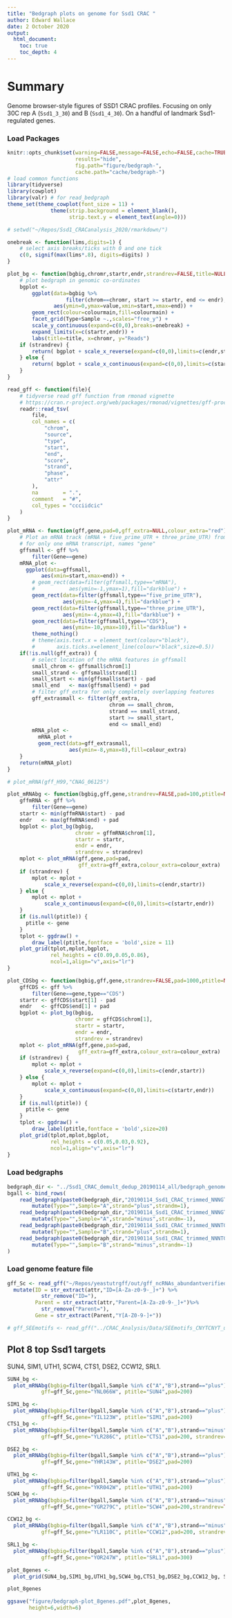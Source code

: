 ```yaml
---
title: "Bedgraph plots on genome for Ssd1 CRAC "
author: Edward Wallace
date: 2 October 2020
output:
  html_document:
    toc: true
    toc_depth: 4
---
```


# Summary

Genome browser-style figures of SSD1 CRAC profiles. Focusing on only 30C rep A (`Ssd1_3_30`) and B (`Ssd1_4_30`). On a handful of landmark Ssd1-regulated genes.

### Load Packages

```r
knitr::opts_chunk$set(warning=FALSE,message=FALSE,echo=FALSE,cache=TRUE,
                      results="hide",
                      fig.path="figure/bedgraph-",
                      cache.path="cache/bedgraph-")
# load common functions
library(tidyverse)
library(cowplot)
library(valr) # for read_bedgraph
theme_set(theme_cowplot(font_size = 11) + 
              theme(strip.background = element_blank(),
                    strip.text.y = element_text(angle=0)))

# setwd("~/Repos/Ssd1_CRACanalysis_2020/rmarkdown/")
```

```r

onebreak <- function(lims,digits=1) {
    # select axis breaks/ticks with 0 and one tick
    c(0, signif(max(lims*.8), digits=digits) ) 
}

plot_bg <- function(bgbig,chromr,startr,endr,strandrev=FALSE,title=NULL,colourmain="blue") {
    # plot bedgraph in genomic co-ordinates
    bgplot <- 
        ggplot(data=bgbig %>%
                   filter(chrom==chromr, start >= startr, end <= endr),
               aes(ymin=0,ymax=value,xmin=start,xmax=end)) +
        geom_rect(colour=colourmain,fill=colourmain) +
        facet_grid(Type+Sample ~.,scales="free_y") +
        scale_y_continuous(expand=c(0,0),breaks=onebreak) +
        expand_limits(x=c(startr,endr)) + 
        labs(title=title, x=chromr, y="Reads")
    if (strandrev) {
        return( bgplot + scale_x_reverse(expand=c(0,0),limits=c(endr,startr)) )
    } else {
        return( bgplot + scale_x_continuous(expand=c(0,0),limits=c(startr,endr)) )
    }
}

read_gff <- function(file){
    # tidyverse read gff function from rmonad vignette
    # https://cran.r-project.org/web/packages/rmonad/vignettes/gff-processing.html
    readr::read_tsv(
        file,
        col_names = c(
            "chrom",
            "source",
            "type",
            "start",
            "end",
            "score",
            "strand",
            "phase",
            "attr"
        ),
        na        = ".",
        comment   = "#",
        col_types = "ccciidcic"
    )
}

plot_mRNA <- function(gff,gene,pad=0,gff_extra=NULL,colour_extra="red") {
    # Plot an mRNA track (mRNA + five_prime_UTR + three_prime_UTR) from gff
    # for only one mRNA transcript, names "gene"
    gffsmall <- gff %>%
        filter(Gene==gene)
    mRNA_plot <- 
      ggplot(data=gffsmall,
           aes(xmin=start,xmax=end)) +
        # geom_rect(data=filter(gffsmall,type=="mRNA"),
        #           aes(ymin=-1,ymax=1),fill="darkblue") +
        geom_rect(data=filter(gffsmall,type=="five_prime_UTR"),
                  aes(ymin=-4,ymax=4),fill="darkblue") +
        geom_rect(data=filter(gffsmall,type=="three_prime_UTR"),
                  aes(ymin=-4,ymax=4),fill="darkblue") +
        geom_rect(data=filter(gffsmall,type=="CDS"),
                  aes(ymin=-10,ymax=10),fill="darkblue") +
        theme_nothing()
        # theme(axis.text.x = element_text(colour="black"),
        #       axis.ticks.x=element_line(colour="black",size=0.5))
    if(!is.null(gff_extra)) {
        # select location of the mRNA features in gffsmall
        small_chrom <- gffsmall$chrom[1]
        small_strand <- gffsmall$strand[1]
        small_start <- min(gffsmall$start) - pad
        small_end   <- max(gffsmall$end) + pad
        # filter gff_extra for only completely overlapping features
        gff_extrasmall <- filter(gff_extra,
                                 chrom == small_chrom,
                                 strand == small_strand,
                                 start >= small_start,
                                 end <= small_end)
        mRNA_plot <- 
          mRNA_plot + 
          geom_rect(data=gff_extrasmall,
                    aes(ymin=-8,ymax=8),fill=colour_extra)
    }
    return(mRNA_plot)
}

# plot_mRNA(gff_H99,"CNAG_06125")

plot_mRNAbg <- function(bgbig,gff,gene,strandrev=FALSE,pad=100,ptitle=NULL,gff_extra=NULL,colour_extra="red") {
    gffmRNA <- gff %>%
        filter(Gene==gene)
    startr <- min(gffmRNA$start) - pad
    endr   <- max(gffmRNA$end) + pad
    bgplot <- plot_bg(bgbig,
                      chromr = gffmRNA$chrom[1],
                      startr = startr,
                      endr = endr,
                      strandrev = strandrev)
    mplot <- plot_mRNA(gff,gene,pad=pad,
                       gff_extra=gff_extra,colour_extra=colour_extra) 
    if (strandrev) {
        mplot <- mplot + 
            scale_x_reverse(expand=c(0,0),limits=c(endr,startr))
    } else {
        mplot <- mplot + 
            scale_x_continuous(expand=c(0,0),limits=c(startr,endr)) 
    }
    if (is.null(ptitle)) {
      ptitle <- gene
    }
    tplot <- ggdraw() + 
        draw_label(ptitle,fontface = 'bold',size = 11)
    plot_grid(tplot,mplot,bgplot,
              rel_heights = c(0.09,0.05,0.86),
              ncol=1,align="v",axis="lr")
}

plot_CDSbg <- function(bgbig,gff,gene,strandrev=FALSE,pad=1000,ptitle=NULL,gff_extra=NULL,colour_extra="red") {
    gffCDS <- gff %>%
        filter(Gene==gene,type=="CDS")
    startr <- gffCDS$start[1] - pad
    endr   <- gffCDS$end[1] + pad
    bgplot <- plot_bg(bgbig,
                      chromr = gffCDS$chrom[1],
                      startr = startr,
                      endr = endr,
                      strandrev = strandrev)
    mplot <- plot_mRNA(gff,gene,pad=pad,
                       gff_extra=gff_extra,colour_extra=colour_extra) 
    if (strandrev) {
        mplot <- mplot + 
            scale_x_reverse(expand=c(0,0),limits=c(endr,startr))
    } else {
        mplot <- mplot + 
            scale_x_continuous(expand=c(0,0),limits=c(startr,endr)) 
    }
    if (is.null(ptitle)) {
      ptitle <- gene
    }
    tplot <- ggdraw() + 
        draw_label(ptitle,fontface = 'bold',size=20)
    plot_grid(tplot,mplot,bgplot,
              rel_heights = c(0.05,0.03,0.92),
              ncol=1,align="v",axis="lr")
}

```


### Load bedgraphs

```r
bedgraph_dir <- "../Ssd1_CRAC_demult_dedup_20190114_all/bedgraph_genomecov/"
bgall <- bind_rows(
    read_bedgraph(paste0(bedgraph_dir,"20190114_Ssd1_CRAC_trimmed_NNNGTGAGC_SSD1_3_30_plus.bedgraph")) %>%
        mutate(Type="",Sample="A",strand="plus",strandm=1),
    read_bedgraph(paste0(bedgraph_dir,"20190114_Ssd1_CRAC_trimmed_NNNGTGAGC_SSD1_3_30_minus.bedgraph")) %>%
        mutate(Type="",Sample="A",strand="minus",strandm=-1),
    read_bedgraph(paste0(bedgraph_dir,"20190114_Ssd1_CRAC_trimmed_NNNTGGAGC_SSD1_4_30_plus.bedgraph")) %>%
        mutate(Type="",Sample="B",strand="plus",strandm=1),
    read_bedgraph(paste0(bedgraph_dir,"20190114_Ssd1_CRAC_trimmed_NNNTGGAGC_SSD1_4_30_minus.bedgraph")) %>%
        mutate(Type="",Sample="B",strand="minus",strandm=-1)
)
```

### Load genome feature file

```r
gff_Sc <- read_gff("~/Repos/yeastutrgff/out/gff_ncRNAs_abundantverifiedmRNAparts.gff") %>%
  mutate(ID = str_extract(attr,"ID=[A-Za-z0-9-_]+") %>%
           str_remove("ID="), 
         Parent = str_extract(attr,"Parent=[A-Za-z0-9-_]+")%>%
           str_remove("Parent="),
         Gene = str_extract(Parent,"Y[A-Z0-9-]+"))

# gff_SEEmotifs <- read_gff("../CRAC_Analysis/Data/SEEmotifs_CNYTCNYT_upstreamflank_MEME_13Feb2020/SEEmotif_sacCer3_both.gff")
```

## Plot 8 top Ssd1 targets

SUN4, SIM1, UTH1, SCW4, CTS1, DSE2, CCW12, SRL1.

```r


SUN4_bg <- 
  plot_mRNAbg(bgbig=filter(bgall,Sample %in% c("A","B"),strand=="plus"),
           gff=gff_Sc,gene="YNL066W", ptitle="SUN4",pad=200)

SIM1_bg <- 
  plot_mRNAbg(bgbig=filter(bgall,Sample %in% c("A","B"),strand=="plus"),
           gff=gff_Sc,gene="YIL123W", ptitle="SIM1",pad=200)
CTS1_bg <- 
  plot_mRNAbg(bgbig=filter(bgall,Sample %in% c("A","B"),strand=="minus"),
           gff=gff_Sc,gene="YLR286C", ptitle="CTS1",pad=200, strandrev=TRUE)

DSE2_bg <- 
  plot_mRNAbg(bgbig=filter(bgall,Sample %in% c("A","B"),strand=="plus"),
           gff=gff_Sc,gene="YHR143W", ptitle="DSE2",pad=200)

UTH1_bg <- 
  plot_mRNAbg(bgbig=filter(bgall,Sample %in% c("A","B"),strand=="plus"),
           gff=gff_Sc,gene="YKR042W", ptitle="UTH1",pad=200)
SCW4_bg <- 
  plot_mRNAbg(bgbig=filter(bgall,Sample %in% c("A","B"),strand=="minus"),
           gff=gff_Sc,gene="YGR279C", ptitle="SCW4",pad=200,strandrev=TRUE)

CCW12_bg <- 
  plot_mRNAbg(bgbig=filter(bgall,Sample %in% c("A","B"),strand=="minus"),
           gff=gff_Sc,gene="YLR110C", ptitle="CCW12",pad=200, strandrev=TRUE)

SRL1_bg <- 
  plot_mRNAbg(bgbig=filter(bgall,Sample %in% c("A","B"),strand=="plus"),
           gff=gff_Sc,gene="YOR247W", ptitle="SRL1",pad=300)

plot_8genes <- 
  plot_grid(SUN4_bg,SIM1_bg,UTH1_bg,SCW4_bg,CTS1_bg,DSE2_bg,CCW12_bg, SRL1_bg,ncol = 2)

plot_8genes

ggsave("figure/bedgraph-plot_8genes.pdf",plot_8genes,
       height=6,width=6)
```

